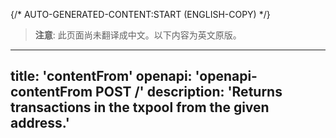 {/* AUTO-GENERATED-CONTENT:START (ENGLISH-COPY) */}
> **注意**: 此页面尚未翻译成中文。以下内容为英文原版。

---
title: 'contentFrom'
openapi: 'openapi-contentFrom POST /'
description: 'Returns transactions in the txpool from the given address.'
---